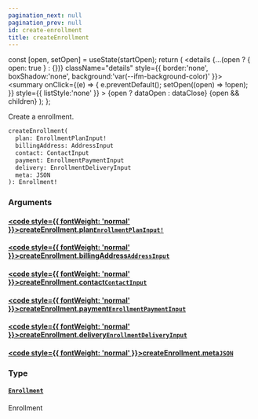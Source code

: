 ```yaml
---
pagination_next: null
pagination_prev: null
id: create-enrollment
title: createEnrollment
---
```









  const [open, setOpen] = useState(startOpen);
  return (
    <details {...(open ? { open: true } : {})} className="details" style={{ border:'none', boxShadow:'none', background:'var(--ifm-background-color)' }}>
      <summary
        onClick={(e) => {
          e.preventDefault();
          setOpen((open) => !open);
        }}
        style={{ listStyle:'none' }}
      >
      {open ? dataOpen : dataClose}
      </summary>
      {open && children}
    </details>
  );
};








Create a enrollment.


```graphql
createEnrollment(
  plan: EnrollmentPlanInput!
  billingAddress: AddressInput
  contact: ContactInput
  payment: EnrollmentPaymentInput
  delivery: EnrollmentDeliveryInput
  meta: JSON
): Enrollment!
```




### Arguments

#### [<code style={{ fontWeight: 'normal' }}>createEnrollment.<b>plan</b></code>](#)<Bullet />[`EnrollmentPlanInput!`](/types/inputs/enrollment-plan-input.mdx) <Badge class="badge badge--secondary" text="non-null"/> <Badge class="badge badge--secondary" text="input"/> 



#### [<code style={{ fontWeight: 'normal' }}>createEnrollment.<b>billingAddress</b></code>](#)<Bullet />[`AddressInput`](/types/inputs/address-input.mdx) <Badge class="badge badge--secondary" text="input"/> 



#### [<code style={{ fontWeight: 'normal' }}>createEnrollment.<b>contact</b></code>](#)<Bullet />[`ContactInput`](/types/inputs/contact-input.mdx) <Badge class="badge badge--secondary" text="input"/> 



#### [<code style={{ fontWeight: 'normal' }}>createEnrollment.<b>payment</b></code>](#)<Bullet />[`EnrollmentPaymentInput`](/types/inputs/enrollment-payment-input.mdx) <Badge class="badge badge--secondary" text="input"/> 



#### [<code style={{ fontWeight: 'normal' }}>createEnrollment.<b>delivery</b></code>](#)<Bullet />[`EnrollmentDeliveryInput`](/types/inputs/enrollment-delivery-input.mdx) <Badge class="badge badge--secondary" text="input"/> 



#### [<code style={{ fontWeight: 'normal' }}>createEnrollment.<b>meta</b></code>](#)<Bullet />[`JSON`](/types/scalars/json.mdx) <Badge class="badge badge--secondary" text="scalar"/> 



### Type

#### [`Enrollment`](/types/objects/enrollment.mdx) <Badge class="badge badge--secondary" text="object"/> 
Enrollment






